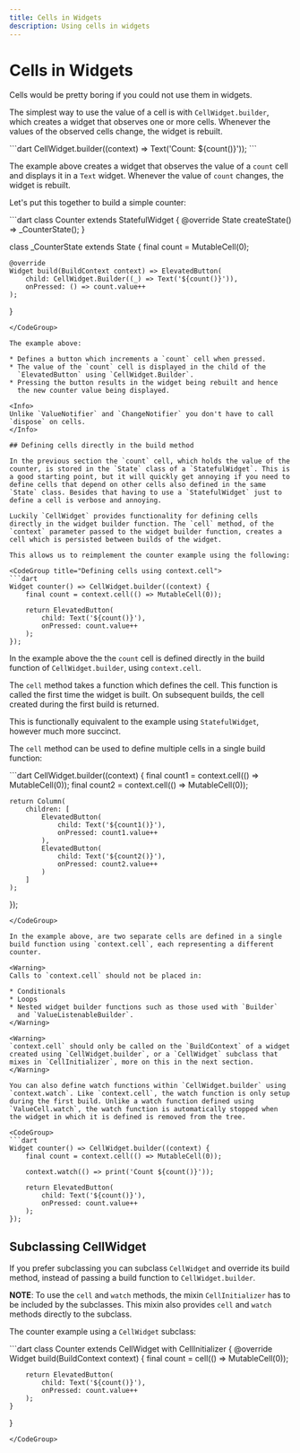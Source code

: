 ```yaml
---
title: Cells in Widgets
description: Using cells in widgets
---
```


# Cells in Widgets

Cells would be pretty boring if you could not use them in widgets.

The simplest way to use the value of a cell is with
`CellWidget.builder`, which creates a widget that observes one or more
cells. Whenever the values of the observed cells change, the widget is
rebuilt.

<CodeGroup title="CellWidget.builder">
```dart
CellWidget.builder((context) => Text('Count: ${count()}'));
```
</CodeGroup>

The example above creates a widget that observes the value of a
`count` cell and displays it in a `Text` widget. Whenever the value of
`count` changes, the widget is rebuilt.

Let's put this together to build a simple counter:

<CodeGroup title="Counter using cells">
```dart
class Counter extends StatefulWidget {
    @override
    State<Counter> createState() => _CounterState();
}

class _CounterState extends State<Counter> {
    final count = MutableCell(0);

    @override
    Widget build(BuildContext context) => ElevatedButton(
        child: CellWidget.Builder((_) => Text('${count()}')),
        onPressed: () => count.value++
    );
}
```
</CodeGroup>

The example above:

* Defines a button which increments a `count` cell when pressed.
* The value of the `count` cell is displayed in the child of the
  `ElevatedButton` using `CellWidget.Builder`.
* Pressing the button results in the widget being rebuilt and hence
  the new counter value being displayed.

<Info>
Unlike `ValueNotifier` and `ChangeNotifier` you don't have to call
`dispose` on cells.
</Info>

## Defining cells directly in the build method

In the previous section the `count` cell, which holds the value of the
counter, is stored in the `State` class of a `StatefulWidget`. This is
a good starting point, but it will quickly get annoying if you need to
define cells that depend on other cells also defined in the same
`State` class. Besides that having to use a `StatefulWidget` just to
define a cell is verbose and annoying.

Luckily `CellWidget` provides functionality for defining cells
directly in the widget builder function. The `cell` method, of the
`context` parameter passed to the widget builder function, creates a
cell which is persisted between builds of the widget.

This allows us to reimplement the counter example using the following:

<CodeGroup title="Defining cells using context.cell">
```dart
Widget counter() => CellWidget.builder((context) {
    final count = context.cell(() => MutableCell(0));

    return ElevatedButton(
        child: Text('${count()}'),
        onPressed: count.value++
    );
});
```
</CodeGroup>

In the example above the the `count` cell is defined directly in the
build function of `CellWidget.builder`, using `context.cell`.

The `cell` method takes a function which defines the cell. This
function is called the first time the widget is built. On subsequent
builds, the cell created during the first build is returned.

This is functionally equivalent to the example using
`StatefulWidget`, however much more succinct.

The `cell` method can be used to define multiple cells in a single
build function:

<CodeGroup title="Multiple cells defined using context.cell">
```dart
CellWidget.builder((context) {
    final count1 = context.cell(() => MutableCell(0));
    final count2 = context.cell(() => MutableCell(0));

    return Column(
        children: [
            ElevatedButton(
                child: Text('${count1()}'),
                onPressed: count1.value++
            ),
            ElevatedButton(
                child: Text('${count2()}'),
                onPressed: count2.value++
            )
        ]
    );
});
```
</CodeGroup>

In the example above, are two separate cells are defined in a single
build function using `context.cell`, each representing a different
counter.

<Warning>
Calls to `context.cell` should not be placed in:

* Conditionals
* Loops
* Nested widget builder functions such as those used with `Builder`
  and `ValueListenableBuilder`.
</Warning>

<Warning>
`context.cell` should only be called on the `BuildContext` of a widget
created using `CellWidget.builder`, or a `CellWidget` subclass that
mixes in `CellInitializer`, more on this in the next section.
</Warning>

You can also define watch functions within `CellWidget.builder` using
`context.watch`. Like `context.cell`, the watch function is only setup
during the first build. Unlike a watch function defined using
`ValueCell.watch`, the watch function is automatically stopped when
the widget in which it is defined is removed from the tree.

<CodeGroup>
```dart
Widget counter() => CellWidget.builder((context) {
    final count = context.cell(() => MutableCell(0));

    context.watch(() => print('Count ${count()}'));

    return ElevatedButton(
        child: Text('${count()}'),
        onPressed: count.value++
    );
});
```
</CodeGroup>

## Subclassing CellWidget

If you prefer subclassing you can subclass `CellWidget` and override
its build method, instead of passing a build function to
`CellWidget.builder`.

**NOTE**: To use the `cell` and `watch` methods, the mixin
`CellInitializer` has to be included by the subclasses. This mixin
also provides `cell` and `watch` methods directly to the subclass.

The counter example using a `CellWidget` subclass:

<CodeGroup>
```dart
class Counter extends CellWidget with CellInitializer {
    @override
    Widget build(BuildContext context) {
        final count = cell(() => MutableCell(0));

        return ElevatedButton(
            child: Text('${count()}'),
            onPressed: count.value++
        );
    }
}
```
</CodeGroup>
